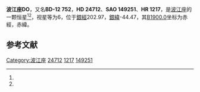 {{Starbox begin
| name = 波江座DO
}}
{{Starbox observe
| epoch = [[J2000.0|J2000.0]]
| constell = [[波江座|波江座]]<ref name=SIMBAD>{{cite web
 | url=http://simbad.u-strasbg.fr/simbad/sim-id?Ident=HR+1217
 | title =Pulsating variable Star
 | publisher=Centre de Données astronomiques de Strasbourg
 | work=SIMBAD
 | accessdate=2012-07-13}}</ref><ref name=DATA>{{cite web
 | url=http://vizier.u-strasbg.fr/viz-bin/VizieR-5?-out.add=.&-source=5050&-corr=PK=HR&-out.max=9999&HR=1217
 | title=VizieR Detailed Page
 | accessdate=2012-07-13
 | archive-date=2016-03-05
 | archive-url=https://web.archive.org/web/20160305034951/http://vizier.u-strasbg.fr/viz-bin/VizieR-5?-out.add=.&-source=5050&-corr=PK=HR&-out.max=9999&HR=1217
 | dead-url=no
 }}</ref>
| 星官 = 
| ra = {{RA|3|55|16.3}}<ref name=SIMBAD /><ref name=DATA />
| dec = {{DEC|-12|5|57}}<ref name=SIMBAD /><ref name=DATA />
| appmag_v = 6<ref name=SIMBAD /><ref name=DATA />
}}
{{Starbox character
| class = A5pSrCrEu<ref name=SIMBAD /><ref name=DATA />
| b-v = 0.32<ref name=SIMBAD /><ref name=DATA />
| u-b = 0.03?<ref name=SIMBAD /><ref name=DATA />
| r-i = <ref name=SIMBAD /><ref name=DATA />
| variable = 
}}
{{Starbox astrometry
| radial_v = 0.03
| prop_mo_ra = 22
| parallax = 
| p_error = 
}}
{{Starbox catalog
| names =BD-12 752，[[SAO星表|SAO]] 149251，[[HD星表|HD]] 24712，[[HR星表|HR]] 1217}}
{{Starbox reference |Simbad=HR+1217}}
{{Starbox end}}

'''波江座DO'''，又名'''BD-12 752'''，'''HD 24712'''、'''SAO 149251'''、'''HR 1217'''，是[[波江座|波江座]]的一颗恒星<ref name=SIMBAD /><ref name=DATA />，视星等为6，位于[[銀道座標系|銀經]]202.97，[[銀道座標系|銀緯]]-44.47，其[[B1900.0|B1900.0]]坐标为赤經{{RA|3|50|33.9}}，赤緯{{DEC|-12|-44.47|29}}。

== 参考文献 ==
{{reflist}}

{{star-stub}}

{{波江座恒星}}
[[Category:波江座|Category:波江座]]
[[Category:HD和HDE天體|24712]]
[[Category:HR天體|1217]]
[[Category:SAO天體|149251]]